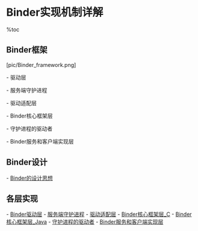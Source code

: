 = Binder实现机制详解 =

%toc

== Binder框架 ==
[pic/Binder_framework.png]

- 驱动层

{{{class="brush:text"
    组织Binder服务节点，调度Binder相关处理线程，完成实际的Binder传输。
}}}

- 服务端守护进程

{{{class="brush:text"
    该服务启动为守护进程，并且监听/dev/binder设备，Server端在该进程中注册Binder，Client端从该进程获取相应的
Binder引用。
}}}

- 驱动适配层

{{{class="brush:text"
    主要功能是IPCThreadState.cpp与ProcessState.cpp完成，还包括Parcel.cpp中的一些函数。该层是连接用户进程和
Binder驱动的通道。
}}}

- Binder核心框架层

{{{class="brush:text"
    Binder核心框架主要是IBinder及它的两个子类，即BBinder和BpBinder，分别代表了最基本的服务器端及客户端。
}}}

- 守护进程的驱动者

{{{class="brush:text"
    IServiceManager是与守护进程ServiceManager相关联的类。Binder的注册和申请的任务由IServiceManager来实现。
}}}

- Binder服务和客户端实现层

{{{class="brush:text"
    Binder服务器端一般继承BnInterface或Native，实现具体的IInterface内定义的函数，并将自身注册到
ServiceManager.addService()。客户端一般通过ServiceManager.getService()获取服务句柄，再构造BpInterface或Proxy
以进行远程调用。
}}}

== Binder设计 ==
- [[Binder的设计思想]]

== 各层实现 ==
- [[Binder驱动层]]
- [[服务端守护进程]]
- [[驱动适配层]]
- [[Binder核心框架层_C]]
- [[Binder核心框架层_Java]]
- [[守护进程的驱动者]]
- [[Binder服务和客户端实现层]]

